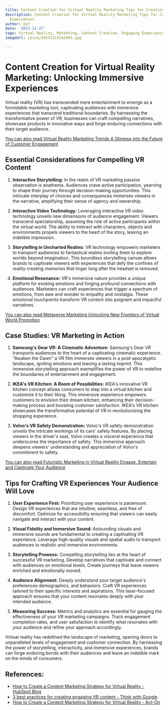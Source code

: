 ```yaml
---
title: Content Creation for Virtual Reality Marketing Tips for Creating Engaging Experiences
description: Content Creation for Virtual Reality Marketing Tips for Creating Engaging
  Experiences
author: Usf
date: '2023-11-27'
tags: Virtual Reality, Marketing, Content Creation, Engaging Experiences, VR Marketing
imageUrl: /pixa/20231223142405.jpg

---
```

# Content Creation for Virtual Reality Marketing: Unlocking Immersive Experiences

Virtual reality (VR) has transcended mere entertainment to  emerge as a formidable marketing tool, captivating audiences with immersive experiences  that transcend traditional boundaries. By harnessing the transformative power of VR, businesses can craft compelling narratives, showcase products in innovative ways and forge  enduring connections with their target audience.

[You can also read Virtual Reality Marketing Trends A Glimpse  into the Future of Customer Engagement](Virtual%20Reality%20Marketing%20Trends%20A%20Glimpse%20into%20the%20Future%20of%20Customer%20Engagement)


## Essential Considerations for Compelling VR Content

1. **Interactive Storytelling:** In the realm of VR marketing passive observation is anathema. Audiences crave  active participation,  yearning to  shape their journey through decision-making opportunities.  This intricate interplay of choices and consequences immerses viewers in the narrative,  amplifying their sense of agency and ownership.

2. **Interactive Video Technology:** Leveraging interactive VR video  technology unveils new dimensions of audience engagement. Viewers transcend spectatorship, assuming  the role of active participants within the virtual world.  The ability to interact with  characters, objects and environments propels  viewers  to the heart of the story, leaving an indelible impression.

3. **Storytelling in Uncharted Realms:** VR technology empowers marketers to transport audiences to fantastical realms inviting  them to explore worlds beyond imagination. This boundless storytelling canvas allows brands to  captivate  viewers with experiences  that defy the confines of reality creating memories that linger long  after the headset is removed.

4. **Emotional  Resonance:** VR's immersive nature provides a unique platform for evoking emotions and  forging profound connections with audiences. Marketers can  craft experiences that trigger a spectrum of emotions, from  awe and wonder to empathy and nostalgia. These emotional  touchpoints transform  VR content into  poignant and impactful narratives.

[You can also read Metaverse Marketing Unlocking New Frontiers of Virtual  World Promotion](Metaverse%20Marketing%20Unlocking%20New%20Frontiers%20of%20Virtual%20World%20Promotion)


## Case Studies: VR  Marketing in Action

1. **Samsung's Gear VR: A Cinematic Adventure:** Samsung's Gear VR  transports  audiences to the heart of  a  captivating cinematic experience. "Awaken the Dawn" a VR film immerses viewers in a post-apocalyptic landscape, igniting emotions and leaving a lasting imprint. This immersive storytelling approach exemplifies the power of VR to redefine the  boundaries of entertainment and engagement.

2. **IKEA's VR Kitchen: A Room of Possibilities:** IKEA's innovative VR kitchen concept allows consumers to step into a virtual kitchen and customize it to their liking. This immersive experience empowers customers to envision their dream kitchen, enhancing their decision-making process and boosting customer satisfaction. IKEA's VR kitchen showcases the transformative potential of VR in revolutionizing the shopping experience.

3. **Volvo's VR Safety  Demonstration:** Volvo's  VR safety demonstration unveils the intricate workings  of its  cars' safety features. By placing viewers in the driver's seat, Volvo creates a visceral experience that underscores the importance  of safety. This immersive approach deepens viewers' understanding and appreciation of Volvo's commitment to safety.

[You can also read Futuristic Marketing in Virtual Reality Engage, Entertain and Captivate Your Audience](Futuristic%20Marketing%20in%20Virtual%20Reality%20Engage%2C%20Entertain%2C%20and%20Captivate%20Your%20Audience)


## Tips for Crafting VR Experiences Your Audience  Will Love

1. **User Experience First:** Prioritizing user experience is paramount. Design VR experiences that are intuitive, seamless, and free  of discomfort. Optimize for accessibility ensuring  that viewers  can easily navigate and interact  with your content.

2.  **Visual  Fidelity and  Immersive Sound:** Astounding visuals and immersive sounds are fundamental to creating a captivating VR experience. Leverage high-quality visuals and spatial audio to transport audiences to realistic and immersive environments.

3. **Storytelling Prowess:** Compelling storytelling lies at the heart of successful VR marketing. Develop  narratives that captivate and  connect  with audiences on emotional levels. Create journeys  that leave viewers enriched and  emotionally moved.

4. **Audience Alignment:** Deeply understand your  target audience's  preferences demographics, and behaviors.  Craft VR experiences tailored to their specific interests and  aspirations.  This laser-focused approach  ensures that your  content resonates deeply with your intended audience.

5. **Measuring Success:** Metrics and analytics are essential  for gauging the effectiveness of your VR marketing campaigns. Track engagement completion rates, and user  satisfaction to identify  what resonates with your audience  and refine your approach accordingly.

Virtual reality has redefined the landscape of marketing, opening doors to unparalleled levels of engagement  and customer  connection. By harnessing the power of  storytelling, interactivity, and immersive experiences, brands can forge enduring bonds with their audiences and leave an indelible  mark on the minds of consumers.

## References:
- [How to Create a Content Marketing Strategy for Virtual Reality - HubSpot Blog](https://blog.hubspot.com/marketing/content-marketing-strategy-for-virtual-reality)
- [3 best practices for creating engaging VR content - Think with Google](https://www.thinkwithgoogle.com/marketing-strategies/video/vr-content-audience-engagement-best-practices/)
- [How to Create a Content Marketing Strategy for Virtual Reality - Act-On](https://act-on.com/learn/blog/how-to-create-a-content-marketing-strategy-for-virtual-reality/)
